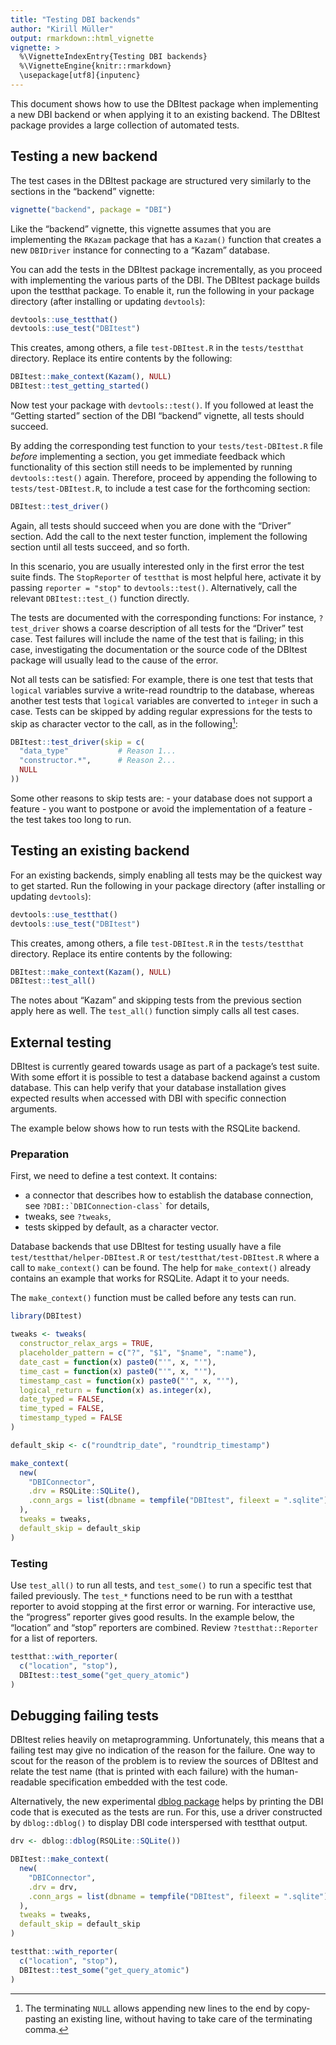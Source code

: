```yaml
---
title: "Testing DBI backends"
author: "Kirill Müller"
output: rmarkdown::html_vignette
vignette: >
  %\VignetteIndexEntry{Testing DBI backends}
  %\VignetteEngine{knitr::rmarkdown}
  \usepackage[utf8]{inputenc}
---
```



This document shows how to use the DBItest package when implementing a new DBI backend or when applying it to an existing backend.
The DBItest package provides a large collection of automated tests.


## Testing a new backend

The test cases in the DBItest package are structured very similarly to the sections in the "backend" vignette:
```r
vignette("backend", package = "DBI")
```
Like the "backend" vignette, this vignette assumes that you are implementing the `RKazam` package that has a `Kazam()` function that creates a new `DBIDriver` instance for connecting to a "Kazam" database.

You can add the tests in the DBItest package incrementally, as you proceed with implementing the various parts of the DBI.
The DBItest package builds upon the testthat package.
To enable it, run the following in your package directory (after installing or updating `devtools`):

```r
devtools::use_testthat()
devtools::use_test("DBItest")
```

This creates, among others, a file `test-DBItest.R` in the `tests/testthat` directory.
Replace its entire contents by the following:

```r
DBItest::make_context(Kazam(), NULL)
DBItest::test_getting_started()
```
Now test your package with `devtools::test()`.
If you followed at least the "Getting started" section of the DBI "backend" vignette, all tests should succeed.

By adding the corresponding test function to your `tests/test-DBItest.R` file *before* implementing a section, you get immediate feedback which functionality of this section still needs to be implemented by running `devtools::test()` again.
Therefore, proceed by appending the following to  `tests/test-DBItest.R`, to include a test case for the forthcoming section:

```r
DBItest::test_driver()
```

Again, all tests should succeed when you are done with the "Driver" section.
Add the call to the next tester function, implement the following section until all tests succeed, and so forth.

In this scenario, you are usually interested only in the first error the test suite finds.
The `StopReporter` of `testthat` is most helpful here, activate it by passing `reporter = "stop"` to `devtools::test()`.
Alternatively, call the relevant `DBItest::test_()` function directly.

The tests are documented with the corresponding functions: For instance, `?test_driver` shows a coarse description of all tests for the "Driver" test case.
Test failures will include the name of the test that is failing; in this case, investigating the documentation or the source code of the DBItest package will usually lead to the cause of the error.

Not all tests can be satisfied: For example, there is one test that tests that `logical` variables survive a write-read roundtrip to the database, whereas another test tests that `logical` variables are converted to `integer` in such a case.
Tests can be skipped by adding regular expressions for the tests to skip as character vector to the call, as in the following[^termnull]:

[^termnull]: The terminating `NULL` allows appending new lines to the end by copy-pasting an existing line, without having to take care of the terminating comma.

```r
DBItest::test_driver(skip = c(
  "data_type"           # Reason 1...
  "constructor.*",      # Reason 2...
  NULL
))
```
Some other reasons to skip tests are:
- your database does not support a feature
- you want to postpone or avoid the implementation of a feature
- the test takes too long to run.


## Testing an existing backend


For an existing backends, simply enabling all tests may be the quickest way to get started.
Run the following in your package directory (after installing or updating `devtools`):

```r
devtools::use_testthat()
devtools::use_test("DBItest")
```

This creates, among others, a file `test-DBItest.R` in the `tests/testthat` directory.
Replace its entire contents by the following:

```r
DBItest::make_context(Kazam(), NULL)
DBItest::test_all()
```

The notes about "Kazam" and skipping tests from the previous section apply here as well.
The `test_all()` function simply calls all test cases.

## External testing

DBItest is currently geared towards usage as part of a package's test suite.
With some effort it is possible to test a database backend against a custom database.
This can help verify that your database installation gives expected results when accessed with DBI with specific connection arguments.

The example below shows how to run tests with the RSQLite backend.

### Preparation

First, we need to define a test context.
It contains:

- a connector that describes how to establish the database connection, see ``?DBI::`DBIConnection-class` `` for details,
- tweaks, see `?tweaks`,
- tests skipped by default, as a character vector.

Database backends that use DBItest for testing usually have a file `test/testthat/helper-DBItest.R` or `test/testthat/test-DBItest.R` where a call to `make_context()` can be found.
The help for `make_context()` already contains an example that works for RSQLite.
Adapt it to your needs.

The `make_context()` function must be called before any tests can run.

```r
library(DBItest)

tweaks <- tweaks(
  constructor_relax_args = TRUE,
  placeholder_pattern = c("?", "$1", "$name", ":name"),
  date_cast = function(x) paste0("'", x, "'"),
  time_cast = function(x) paste0("'", x, "'"),
  timestamp_cast = function(x) paste0("'", x, "'"),
  logical_return = function(x) as.integer(x),
  date_typed = FALSE,
  time_typed = FALSE,
  timestamp_typed = FALSE
)

default_skip <- c("roundtrip_date", "roundtrip_timestamp")

make_context(
  new(
    "DBIConnector",
    .drv = RSQLite::SQLite(),
    .conn_args = list(dbname = tempfile("DBItest", fileext = ".sqlite"))
  ),
  tweaks = tweaks,
  default_skip = default_skip
)
```

### Testing

Use `test_all()` to run all tests, and `test_some()` to run a specific test that failed previously.
The `test_*` functions need to be run with a testthat reporter to avoid stopping at the first error or warning.
For interactive use, the "progress" reporter gives good results.
In the example below, the "location" and "stop" reporters are combined.
Review `?testthat::Reporter` for a list of reporters.

```r
testthat::with_reporter(
  c("location", "stop"),
  DBItest::test_some("get_query_atomic")
)
```

## Debugging failing tests

DBItest relies heavily on metaprogramming.
Unfortunately, this means that a failing test may give no indication of the reason for the failure.
One way to scout for the reason of the problem is to review the sources of DBItest and relate the test name (that is printed with each failure) with the human-readable specification embedded with the test code.

Alternatively, the new experimental [dblog package](https://github.com/r-dbi/dblog) helps by printing the DBI code that is executed as the tests are run.
For this, use a driver constructed by `dblog::dblog()` to display DBI code interspersed with testthat output.

```r
drv <- dblog::dblog(RSQLite::SQLite())

DBItest::make_context(
  new(
    "DBIConnector",
    .drv = drv,
    .conn_args = list(dbname = tempfile("DBItest", fileext = ".sqlite"))
  ),
  tweaks = tweaks,
  default_skip = default_skip
)

testthat::with_reporter(
  c("location", "stop"),
  DBItest::test_some("get_query_atomic")
)
```
